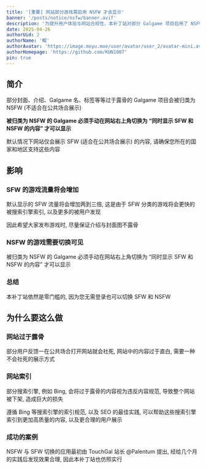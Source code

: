 ```yaml
---
title: '[重要] 网站部分游戏需启用 NSFW 才会显示'
banner: '/posts/notice/nsfw/banner.avif'
description: '为提升用户体验与网站合规性，本补丁站对部分 Galgame 项目启用了 NSFW 分类。被归为 NSFW 的游戏需手动在网站右上角切换“同时显示 SFW 和 NSFW 内容”才能正常查看，默认仅展示适合公共场合的 SFW 内容。此举不仅避免了公共场合浏览时的尴尬，也有助于搜索引擎更好地索引网站，提高 SFW 游戏的曝光率。无需登录即可切换显示，依然保持零门槛访问体验。本规则参考 TouchGal 成功案例，旨在实现更合理的内容展示与网站运营。'
date: 2025-04-26
authorUid: 2
authorName: '鲲'
authorAvatar: 'https://image.moyu.moe/user/avatar/user_2/avatar-mini.avif'
authorHomepage: 'https://github.com/KUN1007'
pin: true
---
```


## 简介

部分封面、介绍、Galgame 名、标签等等过于露骨的 Galgame 项目会被归类为 NSFW (不适合在公共场合展示)

**被归类为 NSFW 的 Galgame 必须手动在网站右上角切换为 “同时显示 SFW 和 NSFW 的内容” 才可以显示**

默认情况下网站仅会展示 SFW (适合在公共场合展示) 的内容, 请确保您所在的国家和地区支持这些内容

## 影响

### SFW 的游戏流量将会增加

默认显示的 SFW 流量将会增加两到三倍, 这是由于 SFW 分类的游戏将会更快的被搜索引擎索引, 以及更多的被用户发现

因此希望大家发布游戏时, 尽量保证介绍与封面图不露骨

### NSFW 的游戏需要切换可见

被归类为 NSFW 的 Galgame 必须手动在网站右上角切换为 “同时显示 SFW 和 NSFW 的内容” 才可以显示

### 总结

本补丁站依然是零门槛的, 因为您无需登录也可以切换 SFW 和 NSFW

## 为什么要这么做

### 网站过于露骨

部分用户反馈一在公共场合打开网站就会社死, 网站中的内容过于直白, 需要一种不会社死的展示方式

### 网站索引

部分搜索引擎, 例如 Bing, 会将过于露骨的内容视为违反内容规范, 导致整个网站被下架, 造成巨大的损失

遵循 Bing 等搜索引擎的索引规范, 以及 SEO 的最佳实践, 可以帮助这些搜索引擎索引到更加高质量的内容, 以及更合理的用户展示

### 成功的案例

NSFW 与 SFW 切换的应用最初由 TouchGal 站长 @Palentum 提出, 经给几个月的实践后发现效果合理, 因此本补丁站也仿照实行
